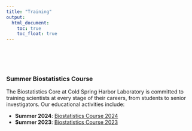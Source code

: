```yaml
---
title: "Training"
output:
  html_document: 
    toc: true
    toc_float: true
---
```


<br><br><br>

<link rel="stylesheet" href="styles.css" type="text/css">
<link rel="stylesheet" href="site_libs/academicons-1.9.1/css/academicons.min.css"/>

### Summer Biostatistics Course

The Biostatistics Core at Cold Spring Harbor Laboratory is committed to training scientists at every stage of their careers, from students to senior investigators. Our educational activities include:

+ **Summer 2024**: [Biostatistics Course 2024](http://taehoonh.me/CSHLbiostat2024/index.html) 
+ **Summer 2023**: [Biostatistics Course 2023](http://taehoonh.me/CSHLbiostat2023/index.html) 
